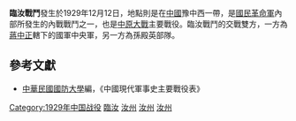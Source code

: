 {{Infobox Military Conflict|
campaign=|
image=|
caption=|
conflict=臨汝戰鬥|
date=1929年12月12日|
place=[[中國|中國]]河南中部與西部|
result=馮鈺祥及唐生智所屬孫殿英與王振部隊退出河南重要據點|
combatant1=中央軍九軍、十軍|
combatant2=孫殿英部隊| 
commander1=王金、徐源泉|
commander2=孫殿英、王振|
strength1=|
strength2=|
casualties1=|
casualties2=|
}}

'''臨汝戰鬥'''發生於1929年12月12日，地點則是在[[中國|中國]]豫中西一帶，是[[國民革命軍|國民革命軍]]內部所發生的內戰戰鬥之一，也是[[中原大戰|中原大戰]]主要戰役。臨汝戰鬥的交戰雙方，一方為[[蔣中正|蔣中正]]轄下的國軍中央軍，另一方為孫殿英部隊。
==參考文獻==
*[[中華民國|中華民國]][[國防大學_(臺灣)|國防大學]]編，《中國現代軍事史主要戰役表》

{{中原大戰}}
[[Category:1929年中国战役|Category:1929年中国战役]]
[[Category:国民革命军内战战役|臨汝]]
[[Category:河南历次战争与战役|汝州]]
[[Category:平顶山历史|汝州]]
[[Category:汝州市|汝州]]